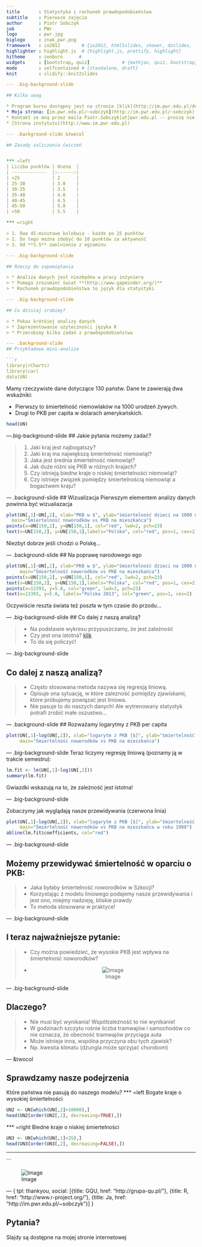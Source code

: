 ```yaml
--- 
title       : Statystyka i rachunek prawdopodobieństwa
subtitle    : Pierwsze zajęcia
author      : Piotr Sobczyk
job         : PWr
logo        : pwr.jpg
biglogo     : znak_pwr.png
framework   : io2012        # {io2012, html5slides, shower, dzslides, ...}
highlighter : highlight.js  # {highlight.js, prettify, highlight}
hitheme     : zenburn      # 
widgets     : [bootstrap, quiz]            # {mathjax, quiz, bootstrap}
mode        : selfcontained # {standalone, draft}
knit        : slidify::knit2slides

--- .big-background-slide

## Kilka uwag 

* Program kursu dostępny jest na stronie [klik](http://im.pwr.edu.pl/documents/dydaktyka/karty/og/stacjonarne/pl/MAP3016.pdf)
* Moja strona: [im.pwr.edu.pl/~sobczyk](http://im.pwr.edu.pl/~sobczyk)
* Kontakt ze mną przez maila Piotr.Sobczyk[at]pwr.edu.pl -- proszę nie używać edukacji
* [Strona instytutu](http://www.im.pwr.edu.pl)

--- .background-slide &twocol

## Zasady zaliczania ćwiczeń


*** =left
| Liczba punktów | Ocena  |
| -------------  |:------:|
| <25            | 2      | 
| 25-30          | 3.0    |
| 30-35          | 3.5    |
| 35-40          | 4.0    |
| 40-45          | 4.5    |
| 45-50          | 5.0    |
| >50            | 5.5    |

*** =right

> 1. Dwa 45-minutowe kolokwia - każde po 25 punktów
> 2. Do tego można zdobyć do 10 punktów za aktywność
> 3. Od **3.5** zwolnienie z egzaminu

--- .big-background-slide

## Rzeczy do zapamiętania

> * Analiza danych jest niezbędna w pracy inżyniera
> * Pomaga zrozumieć świat **(http://www.gapminder.org/)**
> * Rachunek prawdopodobieństwa to język dla statystyki

--- .big-background-slide

## Co dzisiaj zrobimy?

> * Pokaz krótkiej analizy danych
> * Zaprezentowanie użyteczności języka R
> * Przerobimy kilka zadań z prawdopodobieństwa

--- .background-slide
## Przykładowa mini-analiza

```r
library(rCharts)
library(car)
data(UN)
```
Mamy rzeczywiste dane dotyczące 130 państw. 
Dane te zawierają dwa wskaźniki:

* Pierwszy to śmiertelność niemowlaków na 1000 urodzeń żywych.
* Drugi to PKB per capita w dolarach amerykańskich.
```r
head(UN)
```

---.big-background-slide
## Jakie pytania możemy zadać?

> 1. Jaki kraj jest najbogatszy?
> 2. Jaki kraj ma największą śmiertelność niemowląt?
> 2. Jaka jest średnia śmiertelność niemowląt?
> 3. Jak duże różni się PKB w różnych krajach?
> 4. Czy istnieją biedne kraje o niskiej śmiertelności niemowląt?
> 3. Czy istnieje związek pomiędzy śmiertelnością niemowląt a bogactwem kraju?

--- .background-slide
## Wizualizacja
Pierwszym elementem analizy danych powinna być wizualiazacja

```r
plot(UN[,1]~UN[,2], xlab="PKB w $", ylab="śmiertelność dzieci na 1000 urodzen",
  main="Śmiertelność noworodków vs PKB na mieszkańca")
points(x=UN[150,2], y=UN[150,1], col="red", lwd=2, pch=23)
text(x=UN[150,2], y=UN[150,1],labels="Polska", col="red", pos=1, cex=2)
```

Niezbyt dobrze jeśli chodzi o Polskę...

--- .background-slide
## Na poprawę narodowego ego
```r
plot(UN[,1]~UN[,2], xlab="PKB w $", ylab="śmiertelność dzieci na 1000 urodzeń",
     main="Śmiertelność noworodków vs PKB na mieszkańca")
points(x=UN[150,2], y=UN[150,1], col="red", lwd=2, pch=23)
text(x=UN[150,2], y=UN[150,1],labels="Polska", col="red", pos=1, cex=2)
points(x=13393, y=5.8, col="green", lwd=2, pch=23)
text(x=13393, y=5.8, labels="Polska 2013", col="green", pos=1, cex=2)
```

Oczywiście reszta świata też poszła w tym czasie do przodu...

--- .big-background-slide
## Co dalej z naszą analizą?

> * Na podstawie wykresu przypuszczamy, że jest zależność
> * Czy jest ona istotna? [klik](http://www.tylervigen.com/)
> * To da się policzyć!

--- .big-background-slide

## Co dalej z naszą analizą?

> * Często stosowana metoda nazywa się regresją liniową.
> * Opisuje ona sytuację, w które
  zalezność pomiędzy zjawiskami, które próbujemy powiązać jest liniowa.
> * Nie pasuje to do naszych danych! Ale wytrenowany statystyk potrafi zrobić małe oszustwo...

--- .background-slide
## Rozważamy logarytmy z PKB per capita

```r
plot(UN[,1]~log(UN[,2]), xlab="logarytm z PKB [$]", ylab="śmiertelność dzieci na 1000 urodzeń",
     main="Śmiertelność noworodków vs PKB na mieszkańca")
```

--- .big-background-slide
Teraz liczymy regresję liniową (poznamy ją w trakcie semestru):
```r
lm.fit <- lm(UN[,1]~log(UN[,2]))
summary(lm.fit)
```
Gwiazdki wskazują na to, że zależność jest istotna!

--- .big-background-slide

Zobaczymy jak wyglądają nasze przewidywania (czerwona linia)

```r
plot(UN[,1]~log(UN[,2]), xlab="logarytm z PKB [$]", ylab="śmiertelność dzieci na 1000 urodzeń",
     main="Śmiertelność noworodków vs PKB na mieszkańca w roku 1998")
abline(lm.fit$coefficients, col="red")
```

--- .big-background-slide

## Możemy przewidywać śmiertelność w oparciu o PKB:
  
> * Jaka byłaby śmiertelność noworodków w Szkocji?
> * Korzystając z modelu liniowego podajemy nasze przewidywania i jest ono, miejmy nadzieję, bliskie prawdy
> * To metoda stosowana w praktyce!

--- .big-background-slide

## I teraz najważniejsze pytanie: 

> * Czy można powiedzieć, że wysokie PKB jest wpływa na śmiertelność noworodków?
> * <center> ![Image](assets/img/Grumpy-cat-no1.jpg) </center>

--- .big-background-slide

## Dlaczego?

> * Nie musi być wynikania! Współzależność to nie wynikanie!
> * W godzinach szczytu rośnie liczba tramwajów i samochodów co nie oznacza, że obecność tramwajów przyciąga auta
> * Może istnieje inna, wspólna przyczyna obu tych zjawisk?
> * Np. kwestia klimatu (dżungla może sprzyjać chorobom)


--- &twocol

## Sprawdzamy nasze podejrzenia
Które państwa nie pasują do naszego modelu?
*** =left
Bogate kraje o wysokiej śmiertelności
```r
UN2 <- UN[which(UN[,2]>10000),]
head(UN2[order(UN2[,1], decreasing=TRUE),])
```

*** =right
Biedne kraje o niskiej śmiertelności
```r
UN3 <- UN[which(UN[,1]<35),]
head(UN3[order(UN3[,2], decreasing=FALSE),])
```

---
```


![Image](assets/img/tlo_wykres.jpg)

--- {
 tpl: thankyou, 
 social: [{title: GQU, href: "http://grupa-qu.pl/"},
  {title: R, href: "http://www.r-project.org/"}, 
  {title: Ja, href: "http://im.pwr.edu.pl/~sobczyk"}]
}

## Pytania?

Slajdy są dostępne na mojej stronie internetowej
